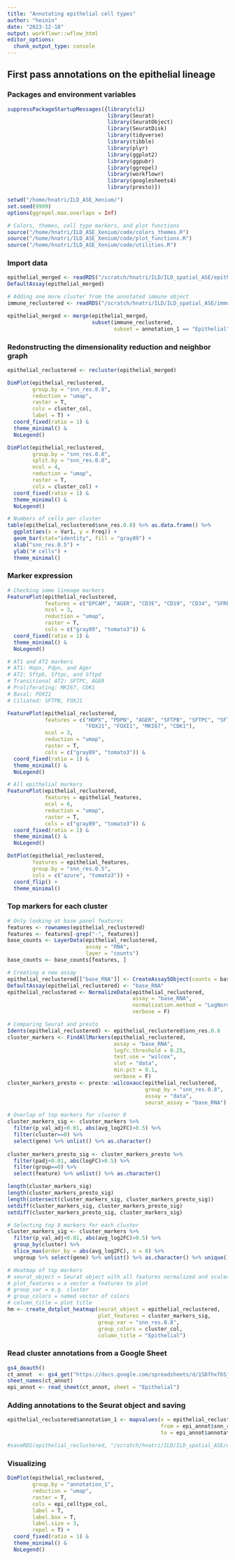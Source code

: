 ```yaml
---
title: "Annotating epithelial cell types"
author: "heinin"
date: "2023-12-18"
output: workflowr::wflow_html
editor_options:
  chunk_output_type: console
---
```


## First pass annotations on the epithelial lineage

### Packages and environment variables

```r

suppressPackageStartupMessages({library(cli)
                                library(Seurat)
                                library(SeuratObject)
                                library(SeuratDisk)
                                library(tidyverse)
                                library(tibble)
                                library(plyr)
                                library(ggplot2)
                                library(ggpubr)
                                library(ggrepel)
                                library(workflowr)
                                library(googlesheets4)
                                library(presto)})

setwd("/home/hnatri/ILD_ASE_Xenium/")
set.seed(9999)
options(ggrepel.max.overlaps = Inf)

# Colors, themes, cell type markers, and plot functions
source("/home/hnatri/ILD_ASE_Xenium/code/colors_themes.R")
source("/home/hnatri/ILD_ASE_Xenium/code/plot_functions.R")
source("/home/hnatri/ILD_ASE_Xenium/code/utilities.R")

```

### Import data

```r

epithelial_merged <- readRDS("/scratch/hnatri/ILD/ILD_spatial_ASE/epithelial_merged.rds")
DefaultAssay(epithelial_merged)

# Adding one more cluster from the annotated immune object
immune_reclustered <- readRDS("/scratch/hnatri/ILD/ILD_spatial_ASE/immune_reclustered_annotated_orig.rds")

epithelial_merged <- merge(epithelial_merged,
                           subset(immune_reclustered,
                                  subset = annotation_1 == "Epithelial"))

```

### Redonstructing the dimensionality reduction and neighbor graph

```r

epithelial_reclustered <- recluster(epithelial_merged)

DimPlot(epithelial_reclustered,
        group.by = "snn_res.0.8",
        reduction = "umap",
        raster = T,
        cols = cluster_col,
        label = T) +
  coord_fixed(ratio = 1) &
  theme_minimal() &
  NoLegend()

DimPlot(epithelial_reclustered,
        group.by = "snn_res.0.8",
        split.by = "snn_res.0.8",
        ncol = 4,
        reduction = "umap",
        raster = T,
        cols = cluster_col) +
  coord_fixed(ratio = 1) &
  theme_minimal() &
  NoLegend()

# Numbers of cells per cluster
table(epithelial_reclustered$snn_res.0.8) %>% as.data.frame() %>%
  ggplot(aes(x = Var1, y = Freq)) +
  geom_bar(stat="identity", fill = "gray89") +
  xlab("snn_res.0.5") +
  ylab("# cells") +
  theme_minimal()

```

### Marker expression

```r

# Checking some lineage markers
FeaturePlot(epithelial_reclustered,
            features = c("EPCAM", "AGER", "CD3E", "CD19", "CD34", "SFRP2"),
            ncol = 3,
            reduction = "umap",
            raster = T,
            cols = c("gray89", "tomato3")) &
  coord_fixed(ratio = 1) &
  theme_minimal() &
  NoLegend()

# AT1 and AT2 markers
# AT1: Hopx, Pdpn, and Ager
# AT2: Sftpb, Sftpc, and Sftpd
# Transitional AT2: SFTPC, AGER
# Proliferating: MKI67, CDK1
# Basal: FOXI1
# Ciliated: SFTPB, FOXJ1

FeaturePlot(epithelial_reclustered,
            features = c("HOPX", "PDPN", "AGER", "SFTPB", "SFTPC", "SFTPD",
                         "FOXJ1", "FOXI1", "MKI67", "CDK1"),
            ncol = 3,
            reduction = "umap",
            raster = T,
            cols = c("gray89", "tomato3")) &
  coord_fixed(ratio = 1) &
  theme_minimal() &
  NoLegend()

# All epithelial markers
FeaturePlot(epithelial_reclustered,
            features = epithelial_features,
            ncol = 6,
            reduction = "umap",
            raster = T,
            cols = c("gray89", "tomato3")) &
  coord_fixed(ratio = 1) &
  theme_minimal() &
  NoLegend()

DotPlot(epithelial_reclustered,
        features = epithelial_features,
        group.by = "snn_res.0.5",
        cols = c("azure", "tomato3")) +
  coord_flip() +
  theme_minimal()

```

### Top markers for each cluster

```r
# Only looking at base panel features
features <- rownames(epithelial_reclustered)
features <- features[-grep("-", features)]
base_counts <- LayerData(epithelial_reclustered,
                         assay = "RNA",
                         layer = "counts")
base_counts <- base_counts[features, ]

# Creating a new assay
epithelial_reclustered[["base_RNA"]] <- CreateAssay5Object(counts = base_counts)
DefaultAssay(epithelial_reclustered) <- "base_RNA"
epithelial_reclustered <- NormalizeData(epithelial_reclustered,
                                        assay = "base_RNA",
                                        normalization.method = "LogNormalize",
                                        verbose = F)

# Comparing Seurat and presto
Idents(epithelial_reclustered) <- epithelial_reclustered$snn_res.0.8
cluster_markers <- FindAllMarkers(epithelial_reclustered,
                                  assay = "base_RNA",
                                  logfc.threshold = 0.25,
                                  test.use = "wilcox",
                                  slot = "data",
                                  min.pct = 0.1,
                                  verbose = F)
cluster_markers_presto <- presto::wilcoxauc(epithelial_reclustered,
                                            group_by = "snn_res.0.8",
                                            assay = "data",
                                            seurat_assay = "base_RNA")

# Overlap of top markers for cluster 0
cluster_markers_sig <- cluster_markers %>%
  filter(p_val_adj<0.01, abs(avg_log2FC)>0.5) %>%
  filter(cluster==0) %>%
  select(gene) %>% unlist() %>% as.character()
  
cluster_markers_presto_sig <- cluster_markers_presto %>%
  filter(padj<0.01, abs(logFC)>0.5) %>%
  filter(group==0) %>%
  select(feature) %>% unlist() %>% as.character()

length(cluster_markers_sig)
length(cluster_markers_presto_sig)
length(intersect(cluster_markers_sig, cluster_markers_presto_sig))
setdiff(cluster_markers_sig, cluster_markers_presto_sig)
setdiff(cluster_markers_presto_sig, cluster_markers_sig)

# Selecting top 8 markers for each cluster
cluster_markers_sig <- cluster_markers %>%
  filter(p_val_adj<0.01, abs(avg_log2FC)>0.5) %>%
  group_by(cluster) %>%
  slice_max(order_by = abs(avg_log2FC), n = 8) %>%
  ungroup %>% select(gene) %>% unlist() %>% as.character() %>% unique()

```

```r
# Heatmap of top markers
# seurat_object = Seurat object with all features normalized and scaled
# plot_features = a vector a features to plot
# group_var = e.g. cluster
# group_colors = named vector of colors
# column_title = plot title
hm <- create_dotplot_heatmap(seurat_object = epithelial_reclustered,
                             plot_features = cluster_markers_sig,
                             group_var = "snn_res.0.8",
                             group_colors = cluster_col,
                             column_title = "Epithelial")

```

### Read cluster annotations from a Google Sheet

```r

gs4_deauth()
ct_annot  <- gs4_get("https://docs.google.com/spreadsheets/d/1SDfhxf6SjllxXEtNPf32ZKTEqHC9QJW3BpRYZFhpqFE/edit?usp=sharing")
sheet_names(ct_annot)
epi_annot <- read_sheet(ct_annot, sheet = "Epithelial")

```

### Adding annotations to the Seurat object and saving

```r

epithelial_reclustered$annotation_1 <- mapvalues(x = epithelial_reclustered$snn_res.0.8,
                                                 from = epi_annot$snn_res.0.8,
                                                 to = epi_annot$annotation_1)

#saveRDS(epithelial_reclustered, "/scratch/hnatri/ILD/ILD_spatial_ASE/epithelial_reclustered_annotated.rds")

```

### Visualizing

```r

DimPlot(epithelial_reclustered,
        group.by = "annotation_1",
        reduction = "umap",
        raster = T,
        cols = epi_celltype_col,
        label = T,
        label.box = T,
        label.size = 3,
        repel = T) +
  coord_fixed(ratio = 1) &
  theme_minimal() &
  NoLegend()

```

